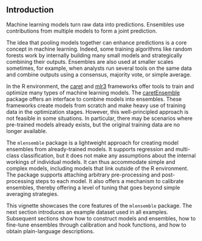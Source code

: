 ## Introduction

Machine learning models turn raw data into predictions. Ensembles use
contributions from multiple models to form a joint prediction.

The idea that pooling models together can enhance predictions is a core
concept in machine learning. Indeed, some training algorithms like random
forests work by internally building many small models and strategically
combining their outputs. Ensembles are also used at smaller scales sometimes,
for example, when analysts run several tools on the same data and combine
outputs using a consensus, majority vote, or simple average.

In the R environment, the [caret](https://cran.r-project.org/web/packages/caret/index.html) and
[mlr3](https://cran.r-project.org/web/packages/mlr3/index.html) frameworks
offer tools to train and optimize many types of machine learning
models. The [caretEnsemble](https://cran.r-project.org/web/packages/caretEnsemble/index.html)
package offers an interface to combine models into ensembles. These
frameworks create models from scratch and make heavy use of training data in
the optimization stages. However, this well-principled approach is not feasible
in some situations. In particular, there may be scenarios where pre-trained
models already exists, but the original training data are no longer available.

The `mlensemble` package is a lightweight approach for creating model ensembles
from already-trained models. It supports regression and multi-class
classification, but it does not make any assumptions about the internal workings
of individual models. It can thus accommodate simple and complex models,
including models that link outside of the R environment. The package supports
attaching arbitrary pre-processing and post-processing steps to each model.
It also offers a mechanism to calibrate ensembles, thereby offering a level of
tuning that goes beyond simple averaging strategies.

This vignette showcases the core features of the `mlensemble` package. The next
section introduces an example dataset used in all examples. Subsequent sections
show how to construct models and ensembles, how to fine-tune ensembles through
calibration and hook functions, and how to obtain plain-language descriptions.
